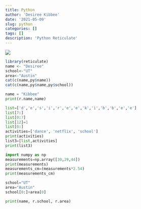 ```yaml
---
title: Python
author: 'Desiree Kibbee'
date: '2021-05-09'
slug: python
categories: []
tags: []
description: 'Python Reticulate'
---
```

![](/post/2021-05-09-python_files/042021.Desiree.UTSenior.70.jpg)

```R
library(reticulate)
name <- "Desiree"
school<-"UT"
area<-"Austin"
cat(c(name,py$name))
cat(c(name,py$name,py$school))
```

```python
name = "Kibbee"
print(r.name,name)

list=['d','e','s','i','r','e','e','k','i','b','b','e','e']
list[7:]
list[0:7]
list[12]=1
list[0:]
activities=['dance', 'netflix', 'school']
print(activities)
list3=[list,activities]
print(list3)

import numpy as np 
measurements=np.array([30,29,44])
print(measurements)
measurements_cm=(measurements*2.54)
print(measurements_cm)

school="UT"
area="Austin"
school[0:]+area[0]

print(name, r.school, r.area)
```
